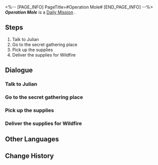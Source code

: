 <%-- [PAGE_INFO]
PageTitle=#Operation Mole#
[END_PAGE_INFO] --%>
{{Stub|Dialogue.}}
{{Mission Infobox
|id            = 3011012
|title         = 
|image         = <!--Mission Operation Mole.png-->
|type          = Daily
|event_name    = 
|chapter       = 
|requirements  = 
|summary       = <!--official mission summary from Fate's Atlas-->
|characters    = Elaine; Julian; Swetta; Trailblazer
|startLocation = [[<!--starting world-->]] - [[<!--starting area-->]]
|world         = <!--starting world-->
|area          = <!--starting area-->
|prev          = 
|next          = 
|exp           = 
|credits       = 5000
|stellarJade   = 
|other         = {{Card List|}}
}}
'''''Operation Mole''''' is a [[Daily Mission]]<!--in [world]-->.

==Steps==
# Talk to Julian
# Go to the secret gathering place
# Pick up the supplies
# Deliver the supplies for Wildfire

<!--
==Gameplay Notes==

--><!--
==Trial Character==

-->
==Dialogue==
{{Stub Dialogue}}
===Talk to Julian===
{{Mission Description|type=daily|location=<!--to be added-->|Julian of the Moles is looking around here, as if planning something... Should you talk to him?}}
{{Dialogue Start}}
:{{tx}}
{{Dialogue End}}

===Go to the secret gathering place===
{{Mission Description|type=daily|location=<!--to be added-->|update|The sneaky Julian makes you join him. Go to the "Wildfire" gathering place to see what happened.}}
{{Dialogue Start}}
:{{tx}}
{{Dialogue End}}

===Pick up the supplies===
{{Mission Description|type=daily|location=<!--to be added-->|update|Pick up the supplies. This is for "The Moles' Reinvigoration Plan." Do not ask why.}}
{{Dialogue Start}}
:{{tx}}
{{Dialogue End}}

===Deliver the supplies for Wildfire===
{{Mission Description|type=daily|location=<!--to be added-->|update|To help Julian with his Moles' Reinvigoration Plan, you must quickly deliver this box of supplies to the Great Mine.}}
{{Dialogue Start}}
:{{tx}}
{{Dialogue End}}

==Other Languages==
{{Other Languages
|en   = Operation Mole
|zhs  = 鼹鼠行动
|zht  = 鼴鼠行動
|ja   = モグラ計画
|ko   = 두더지 행동
|es   = Operación topo
|fr   = Opération Taupe
|ru   = Операция «Кроты»
|th   = ปฏิบัติการตัวตุ่น
|vi   = Chuột Chũi Hành Động
|de   = Operation Maulwurf
|id   = Operasi The Moles
|pt   = Operação Toupeira
}}

==Change History==
{{Change History|1.0}}
